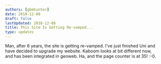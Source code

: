 ```yaml
---
authors: [gbmhunter]
date: 2010-12-08
draft: false
lastUpdated: 2010-12-08
title: This Site Is Getting Re-vamped...
type: updates
---
```


Man, after 6 years, the site is getting re-vamped. I've just finished Uni and have decided to upgrade my website. Kaboom looks at bit different now, and has been integrated in geoweb. Ha, and the page counter is at 35! :-0.
